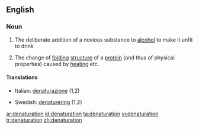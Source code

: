 ==English==

===Noun===
{{wikipedia}}
{{en-noun|-}}

# The deliberate addition of a noxious substance to [[alcohol]] to make it unfit to drink
#{{biochemistry}} The change of [[folding]] [[structure]] of a [[protein]] (and thus of physical properties) caused by [[heating]] etc.

====Translations====
{{top}}
*Italian: [[denaturazione]] {{f}} (1,2)
{{mid}}
*Swedish: [[denaturering]] {{c}} (1,2)
{{bottom}}

[[ar:denaturation]]
[[id:denaturation]]
[[ta:denaturation]]
[[vi:denaturation]]
[[tr:denaturation]]
[[zh:denaturation]]